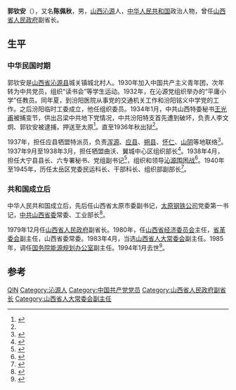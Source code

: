 {{Infobox_officeholder
| name = 郭钦安
| image name = 
| width = 150px
| now = 山西省第七届人民代表大会常务委员会副主任
| period =
| Sex = 男 
| party = {{CPC}}
| Native place =[[山西省|山西省]][[沁源县|沁源县]]
| date of birth = 1915年
| date of death = 1994年1月(78-79歲)
| place of birth =[[山西省|山西省]][[沁源县|沁源县]]
| place of death = [[山西省|山西省]][[太原市|太原市]]
| educate =
| past = 
}}
'''郭钦安'''（{{bd|1915年||1994年}}），又名'''陈佩秋'''，男，[[山西省|山西]][[沁源县|沁源]]人，[[中华人民共和国|中华人民共和国]]政治人物，曾任[[山西省人民政府|山西省人民政府]]副省长。

== 生平 ==
=== 中华民国时期 ===
郭钦安是[[山西省|山西省]][[沁源县|沁源县]]城关镇城北村人。1930年加入中国共产主义青年团，次年转为中共党员，组织“读书会”等学生运动。1932年，在沁源党组织举办的“平庸小学”任教员。同年夏，到汾阳医院从事党的交通机关工作和汾阳铭义中学党的工作。之后汾阳临时工委成立，他任组织委员。1934年1月，中共山西特委秘书[[王光甫|王光甫]]被捕变节，供出吕梁中共地下党情况，中共汾阳特支首先遭到破坏，负责人李文炯、郭钦安被逮捕，押送至太原<ref>{{cite book|author1=王春吉，赵钟|title=风云纪实|date=2013年1月|publisher=山西人民出版社|location=太原|isbn=7-203-08024-2|pages=20|accessdate=2015-07-10}}</ref>。直至1936年秋出狱<ref name=1a />。

1937年，担任应县牺盟特派员，负责[[浑源|浑源]]、[[应县|应县]]、[[朔县|朔县]]、[[怀仁|怀仁]]、[[山阴县_(浙江省)|山阴]]等地联络<ref>{{cite book|author1=刘福斌|title=阎秀峰|publisher=中共雁北地委党史研究室 中共天镇县委党史研究室|pages=59|accessdate=2015-07-10}}</ref>。1937年9月至1938年3月，担任牺盟曲沃、翼城中心区组织部长<ref>{{cite book|author1=中共山西省临汾地委组织部编|title=中国共产党山西省临汾地区组织史资料 1924-1987|date=, 1993.05|publisher=山西人民出版社|location=太原|isbn=7-203-02644-2|pages=291|accessdate=2015-07-10}}</ref>。1938年4月，担任大宁县县长、六专署秘书、党组副书记<ref>{{cite book|author1=大宁县志编委会编|title=大宁县志|publisher=海潮出版社|location=北京|location=, 1990.11|isbn=7-80054-177-0|pages=545|accessdate=2015-07-10}}</ref>，组织和领导[[沁源围困战|沁源围困战]]<ref>{{cite book|author1=段文段主编|title=围困沁源|date=2004年9月|publisher=[[远方出版社|远方出版社]]|location=呼和浩特|isbn=7-80595-835-1|pages=114|accessdate=2015-07-10}}</ref>。1940年至1945年，历任太岳区党委民运科长、干部科长、组织部副部长<ref name=1a>{{cite book|author1=郭有勤主编|title=长治在腾飞|date=2005年9月|publisher=中国社会出版社|location=北京|isbn=7-5087-0816-4|pages=181|accessdate=2015-07-08}}</ref>。

=== 共和国成立后 ===
中华人民共和国成立后，先后任山西省太原市委副书记，[[太原钢铁公司|太原钢铁公司]]党委第一书记，[[中共山西省委|中共山西省委]]常委、工业部长<ref>{{cite book|author1=赵福山编著|title=西柏坡人物|date=2003年7月|publisher=中国广播电视出版社|location=北京|isbn=7-5043-3953-9|pages=386|accessdate=2015-07-08}}</ref>。

1979年12月任[[山西省人民政府|山西省人民政府]]副省长。1980年，任[[山西省经济委员会|山西省经济委员会]]主任，[[山西省革命委员会|省革委会]]副主任，山西省委常委。1983年4月，当选[[山西省人大常委会|山西省人大常委会]]副主任。1985年，调任[[国务院能源规划办公室|国务院能源规划办公室]]副主任。1994年1月去世<ref>{{cite book|author1=李贵和主编；沁源县志编纂委员会编|title=沁源县志|date=1996年12月|publisher=海潮出版社|location=北京|isbn=7-80054-820-1|pages=300|accessdate=2015-07-08}}</ref>。

== 参考 ==
{{reflist}}

{{authority control}}
{{DEFAULTSORT:Guo}}
[[Category:郭姓|QIN]]
[[Category:沁源人|Category:沁源人]]
[[Category:中国共产党党员|Category:中国共产党党员]]
[[Category:山西省人民政府副省长|Category:山西省人民政府副省长]]
[[Category:山西省人大常委会副主任|Category:山西省人大常委会副主任]]